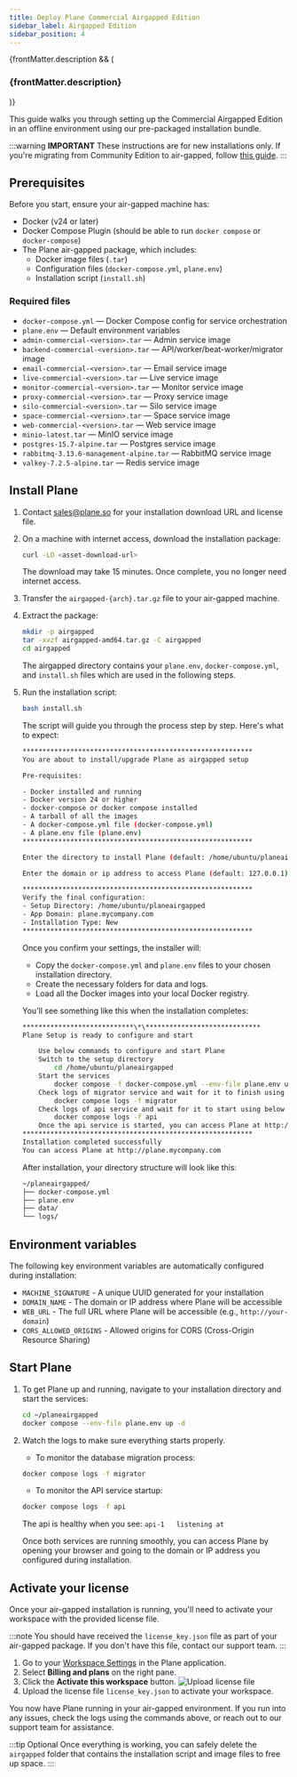 ```yaml
---
title: Deploy Plane Commercial Airgapped Edition
sidebar_label: Airgapped Edition
sidebar_position: 4
---
```


{frontMatter.description && (

<h3 className="description">{frontMatter.description}</h3>
)}

This guide walks you through setting up the Commercial Airgapped Edition in an
offline environment using our pre-packaged installation bundle.

:::warning
**IMPORTANT**
These instructions are for new installations only. If you're migrating from
Community Edition to air-gapped, follow [this guide](/self-hosting/manage/upgrade/community-to-airgapped).
:::

## Prerequisites

Before you start, ensure your air-gapped machine has:

- Docker (v24 or later)
- Docker Compose Plugin (should be able to run `docker compose` or `docker-compose`)
- The Plane air-gapped package, which includes:
  - Docker image files (`.tar`)
  - Configuration files (`docker-compose.yml`, `plane.env`)
  - Installation script (`install.sh`)

### Required files

- `docker-compose.yml` — Docker Compose config for service orchestration
- `plane.env` — Default environment variables
- `admin-commercial-<version>.tar` — Admin service image
- `backend-commercial-<version>.tar` — API/worker/beat-worker/migrator image
- `email-commercial-<version>.tar` — Email service image
- `live-commercial-<version>.tar` — Live service image
- `monitor-commercial-<version>.tar` — Monitor service image
- `proxy-commercial-<version>.tar` — Proxy service image
- `silo-commercial-<version>.tar` — Silo service image
- `space-commercial-<version>.tar` — Space service image
- `web-commercial-<version>.tar` — Web service image
- `minio-latest.tar` — MinIO service image
- `postgres-15.7-alpine.tar` — Postgres service image
- `rabbitmq-3.13.6-management-alpine.tar` — RabbitMQ service image
- `valkey-7.2.5-alpine.tar` — Redis service image

## Install Plane

1. Contact sales@plane.so for your installation download URL and license file.
2. On a machine with internet access, download the installation package:
   ```bash
   curl -LO <asset-download-url>
   ```
   The download may take 15 minutes. Once complete, you no longer need internet
   access.
3. Transfer the `airgapped-{arch}.tar.gz` file to your air-gapped machine.
4. Extract the package:
   ```bash
   mkdir -p airgapped
   tar -xvzf airgapped-amd64.tar.gz -C airgapped
   cd airgapped
   ```
   The airgapped directory contains your `plane.env`, `docker-compose.yml`, and
   `install.sh` files which are used in the following steps.
5. Run the installation script:

   ```bash
   bash install.sh
   ```

   The script will guide you through the process step by step. Here's what to
   expect:

   ```bash
   **********************************************************
   You are about to install/upgrade Plane as airgapped setup

   Pre-requisites:

   - Docker installed and running
   - Docker version 24 or higher
   - docker-compose or docker compose installed
   - A tarball of all the images
   - A docker-compose.yml file (docker-compose.yml)
   - A plane.env file (plane.env)
   **********************************************************

   Enter the directory to install Plane (default: /home/ubuntu/planeairgapped):

   Enter the domain or ip address to access Plane (default: 127.0.0.1): plane.mycompany.com

   **********************************************************
   Verify the final configuration:
   - Setup Directory: /home/ubuntu/planeairgapped
   - App Domain: plane.mycompany.com
   - Installation Type: New
   **********************************************************
   ```

   Once you confirm your settings, the installer will:
   - Copy the `docker-compose.yml` and `plane.env` files to your chosen installation directory.
   - Create the necessary folders for data and logs.
   - Load all the Docker images into your local Docker registry.

   You'll see something like this when the installation completes:

   ```bash
   ****************************\*\*****************************
   Plane Setup is ready to configure and start

       Use below commands to configure and start Plane
       Switch to the setup directory
           cd /home/ubuntu/planeairgapped
       Start the services
           docker compose -f docker-compose.yml --env-file plane.env up -d
       Check logs of migrator service and wait for it to finish using below command
           docker compose logs -f migrator
       Check logs of api service and wait for it to start using below command
           docker compose logs -f api
       Once the api service is started, you can access Plane at http://plane.mycompany.com
   **********************************************************
   Installation completed successfully
   You can access Plane at http://plane.mycompany.com
   ```

   After installation, your directory structure will look like this:

   ```bash
   ~/planeairgapped/
   ├── docker-compose.yml
   ├── plane.env
   ├── data/
   └── logs/
   ```

## Environment variables

The following key environment variables are automatically configured during
installation:

- `MACHINE_SIGNATURE` - A unique UUID generated for your installation
- `DOMAIN_NAME` - The domain or IP address where Plane will be accessible
- `WEB_URL` - The full URL where Plane will be accessible (e.g., `http://your-domain`)
- `CORS_ALLOWED_ORIGINS` - Allowed origins for CORS (Cross-Origin Resource Sharing)

## Start Plane

1. To get Plane up and running, navigate to your installation directory and start the services:
   ```bash
   cd ~/planeairgapped
   docker compose --env-file plane.env up -d
   ```
2. Watch the logs to make sure everything starts properly.
   - To monitor the database migration process:

   ```bash
   docker compose logs -f migrator
   ```

   - To monitor the API service startup:

   ```bash
   docker compose logs -f api
   ```

   The api is healthy when you see: `api-1   listening at`

   Once both services are running smoothly, you can access Plane by opening your
   browser and going to the domain or IP address you configured during
   installation.

## Activate your license

Once your air-gapped installation is running, you'll need to activate your
workspace with the provided license file.

:::note
You should have received the `license_key.json` file as part of your air-gapped
package. If you don't have this file, contact our support team.
:::

1. Go to your [Workspace Settings](https://docs.plane.so/core-concepts/workspaces/overview#workspace-settings) in the Plane application.
2. Select **Billing and plans** on the right pane.
3. Click the **Activate this workspace** button.
   ![Upload license file](/images/activate-license/upload-airgapped-license-file.webp)
4. Upload the license file `license_key.json` to activate your workspace.

You now have Plane running in your air-gapped environment. If you run into any
issues, check the logs using the commands above, or reach out to our support
team for assistance.

:::tip Optional
Once everything is working, you can safely delete the `airgapped` folder that
contains the installation script and image files to free up space.
:::
